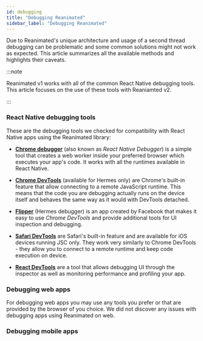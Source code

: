 ```yaml
---
id: debugging
title: "Debugging Reanimated"
sidebar_label: "Debugging Reanimated"
---
```



Due to Reanimated's unique architecture and usage of a second thread debugging
can be problematic and some common solutions might not work as expected.
This article summarizes all the available methods and highlights their caveats.

:::note

Reanimated v1 works with all of the common React Native debugging tools. This
article focuses on the use of these tools with Reaniamted v2.

:::

### React Native debugging tools

These are the debugging tools we checked for compatibility with React Native
apps using the Reanimated library:

- [**Chrome debugger**](https://reactnative.dev/docs/debugging#chrome-developer-tools)
(also known as _React Native Debugger_) is a simple tool that creates a web
worker inside your preferred browser which executes your app's code. It works
with all the runtimes available in React Native.

- [**Chrome DevTools**](https://reactnative.dev/docs/hermes#debugging-js-on-hermes-using-google-chromes-devtools)
(available for Hermes only) are Chrome's built-in feature that allow connecting to a
remote JavaScript runtime. This means that the code you are debugging actually
runs on the device itself and behaves the same way as it would with DevTools detached.

- [**Flipper**](https://fbflipper.com/) (Hermes debugger) is an app created by
Facebook that makes it easy to use _Chrome DevTools_ and provide additional tools for
UI inspection and debugging.

- [**Safari DevTools**](https://reactnative.dev/docs/debugging#safari-developer-tools)
are Safari's built-in feature and are available for iOS devices running JSC only. They work
very similarly to Chrome DevTools - they allow you to connect to a remote runtime
and keep code execution on device.

- [**React DevTools**](https://reactnative.dev/docs/debugging#react-developer-tools)
are a tool that allows debugging UI through the inspector as well as monitoring
performance and profiling your app.

### Debugging web apps

For debugging web apps you may use any tools you prefer or that are provided
by the browser of you choice. We did not discover any issues with debugging
apps using Reanimated on web.

### Debugging mobile apps

<CompatibilityTable/>